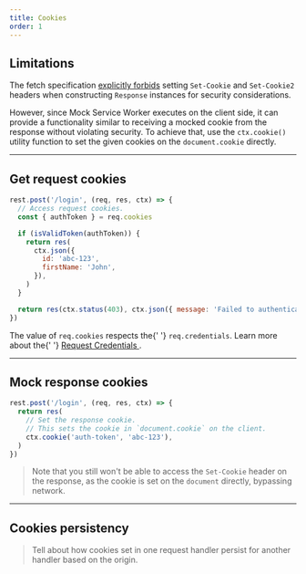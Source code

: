 ```yaml
---
title: Cookies
order: 1
---
```


## Limitations

The fetch specification [explicitly forbids](https://developer.mozilla.org/en-US/docs/Glossary/Forbidden_header_name) setting `Set-Cookie` and `Set-Cookie2` headers when constructing `Response` instances for security considerations.

However, since Mock Service Worker executes on the client side, it can provide a functionality similar to receiving a mocked cookie from the response without violating security. To achieve that, use the `ctx.cookie()` utility function to set the given cookies on the `document.cookie` directly.

---

## Get request cookies

```js highlights=2-3
rest.post('/login', (req, res, ctx) => {
  // Access request cookies.
  const { authToken } = req.cookies

  if (isValidToken(authToken)) {
    return res(
      ctx.json({
        id: 'abc-123',
        firstName: 'John',
      }),
    )
  }

  return res(ctx.status(403), ctx.json({ message: 'Failed to authenticate!' }))
})
```

<Hint>
  The value of <code>req.cookies</code> respects the{' '}
  <code>req.credentials</code>. Learn more about the{' '}
  <a href="https://developer.mozilla.org/en-US/docs/Web/API/Request/credentials">
    Request Credentials
  </a>
  .
</Hint>

---

## Mock response cookies

```js highlights=3-5
rest.post('/login', (req, res, ctx) => {
  return res(
    // Set the response cookie.
    // This sets the cookie in `document.cookie` on the client.
    ctx.cookie('auth-token', 'abc-123'),
  )
})
```

> Note that you still won't be able to access the `Set-Cookie` header on the response, as the cookie is set on the `document` directly, bypassing network.

---

## Cookies persistency

> Tell about how cookies set in one request handler persist for another handler based on the origin.
